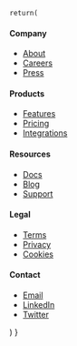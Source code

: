 
    return(


<div className="py-12">
  <div className="max-w-7xl mx-auto px-4 sm:px-6 lg:px-8">
    <div className="grid grid-cols-2 sm:grid-cols-3 md:grid-cols-5 gap-8">
      <div>
        <h4 className="text-white text-sm font-semibold mb-4">Company</h4>
        <ul className="space-y-2 text-sm">
          <li>
            <a href="#" className="hover:text-white">
              About
            </a>
          </li>
          <li>
            <a href="#" className="hover:text-white">
              Careers
            </a>
          </li>
          <li>
            <a href="#" className="hover:text-white">
              Press
            </a>
          </li>
        </ul>
      </div>
      <div>
        <h4 className="text-white text-sm font-semibold mb-4">Products</h4>
        <ul className="space-y-2 text-sm">
          <li>
            <a href="#" className="hover:text-white">
              Features
            </a>
          </li>
          <li>
            <a href="#" className="hover:text-white">
              Pricing
            </a>
          </li>
          <li>
            <a href="#" className="hover:text-white">
              Integrations
            </a>
          </li>
        </ul>
      </div>
      <div>
        <h4 className="text-white text-sm font-semibold mb-4">Resources</h4>
        <ul className="space-y-2 text-sm">
          <li>
            <a href="#" className="hover:text-white">
              Docs
            </a>
          </li>
          <li>
            <a href="#" className="hover:text-white">
              Blog
            </a>
          </li>
          <li>
            <a href="#" className="hover:text-white">
              Support
            </a>
          </li>
        </ul>
      </div>
      <div>
        <h4 className="text-white text-sm font-semibold mb-4">Legal</h4>
        <ul className="space-y-2 text-sm">
          <li>
            <a href="#" className="hover:text-white">
              Terms
            </a>
          </li>
          <li>
            <a href="#" className="hover:text-white">
              Privacy
            </a>
          </li>
          <li>
            <a href="#" className="hover:text-white">
              Cookies
            </a>
          </li>
        </ul>
      </div>
      <div>
        <h4 className="text-white text-sm font-semibold mb-4">Contact</h4>
        <ul className="space-y-2 text-sm">
          <li>
            <a href="#" className="hover:text-white">
              Email
            </a>
          </li>
          <li>
            <a href="#" className="hover:text-white">
              LinkedIn
            </a>
          </li>
          <li>
            <a href="#" className="hover:text-white">
              Twitter
            </a>
          </li>
        </ul>
      </div>
    </div>
  </div>
</div>) }
